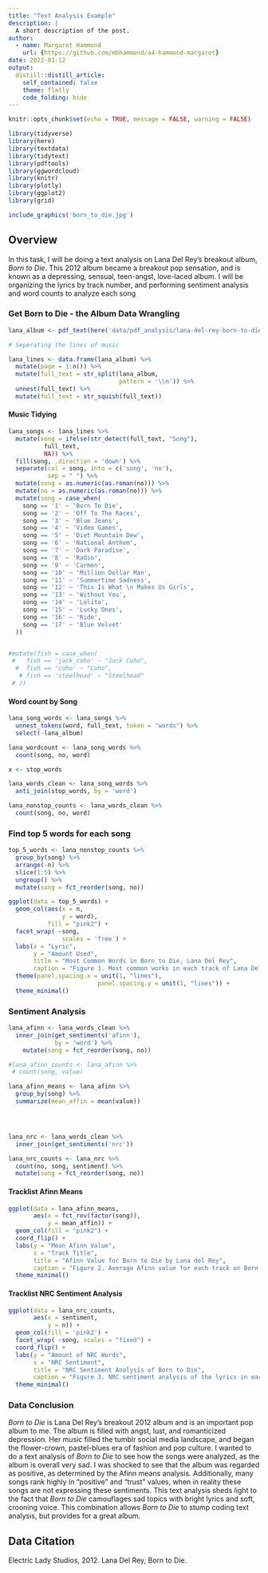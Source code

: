 ```yaml
---
title: "Text Analysis Example"
description: |
  A short description of the post.
author:
  - name: Margaret Hammond
    url: {https://github.com/mbhammond/a4-hammond-margaret}
date: 2022-03-12
output:
  distill::distill_article:
    self_contained: false
    theme: flatly
    code_folding: hide
---
```



```r
knitr::opts_chunk$set(echo = TRUE, message = FALSE, warning = FALSE)

library(tidyverse)
library(here)
library(textdata)
library(tidytext)
library(pdftools)
library(ggwordcloud)
library(knitr)
library(plotly)
library(ggplot2)
library(grid)

```


```r
include_graphics('born_to_die.jpg')
```


## Overview {.tabset}
In this task, I will be doing a text analysis on Lana Del Rey's breakout album, *Born to Die*. This 2012 album became a breakout pop sensation, and is known as a depressing, sensual, teen-angst, love-laced album. I will be organizing the lyrics by track number, and performing sentiment analysis and word counts to analyze each song 



### Get Born to Die - the Album Data Wrangling

```r
lana_album <- pdf_text(here('data/pdf_analysis/lana-del-rey-born-to-die-lyrics.pdf'))

# Seperating the lines of music 

lana_lines <- data.frame(lana_album) %>% 
  mutate(page = 1:n()) %>% 
  mutate(full_text = str_split(lana_album,
                               pattern = '\\n')) %>% 
  unnest(full_text) %>% 
  mutate(full_text = str_squish(full_text))

```

#### Music Tidying

```r
lana_songs <- lana_lines %>% 
  mutate(song = ifelse(str_detect(full_text, "Song"),
          full_text,
          NA)) %>% 
  fill(song, .direction = 'down') %>% 
  separate(col = song, into = c('song', 'no'),
           sep = " ") %>% 
  mutate(song = as.numeric(as.roman(no))) %>% 
  mutate(no = as.numeric(as.roman(no))) %>% 
  mutate(song = case_when(
    song == '1' ~ 'Born To Die',
    song == '2' ~ 'Off To The Races',
    song == '3' ~ 'Blue Jeans',
    song == '4' ~ 'Video Games',
    song == '5' ~ 'Diet Mountain Dew',
    song == '6' ~ 'National Anthem',
    song == '7' ~ 'Dark Paradise',
    song == '8' ~ 'Radio',
    song == '9' ~ 'Carmen',
    song == '10' ~ 'Million Dollar Man',
    song == '11' ~ 'Summertime Sadness',
    song == '12' ~ 'This Is What \n Makes Us Girls',
    song == '13' ~ 'Without You',
    song == '14' ~ 'Lolita',
    song == '15' ~ 'Lucky Ones',
    song == '16' ~ 'Ride',
    song == '17' ~ 'Blue Velvet'
  )) 


#mutate(fish = case_when(
 #   fish == 'jack_coho' ~ "Jack Coho",
  #  fish == 'coho' ~ "Coho",
   # fish == 'steelhead' ~ "Steelhead"
 # ))
```


#### Word count by Song

```r
lana_song_words <- lana_songs %>% 
  unnest_tokens(word, full_text, token = "words") %>% 
  select(-lana_album)

lana_wordcount <- lana_song_words %>% 
  count(song, no, word) 

x <- stop_words

lana_words_clean <- lana_song_words %>% 
  anti_join(stop_words, by = 'word')

lana_nonstop_counts <- lana_words_clean %>% 
  count(song, no, word)
```

### Find top 5 words for each song

```r
top_5_words <- lana_nonstop_counts %>% 
  group_by(song) %>% 
  arrange(-n) %>% 
  slice(1:5) %>% 
  ungroup() %>% 
  mutate(song = fct_reorder(song, no))

ggplot(data = top_5_words) +
  geom_col(aes(x = n,
               y = word),
           fill = "pink2") +
  facet_wrap( ~song, 
               scales = 'free') +
  labs(x = "Lyric",
       y = "Amount Used",
       title = "Most Common Words in Born to Die, Lana Del Rey",
       caption = "Figure 1. Most common works in each track of Lana Del Rey's first album, Born To Die. (Electric Lady Studios 2012)") +
  theme(panel.spacing.x = unit(1, "lines"),
                         panel.spacing.y = unit(1, "lines")) +
  theme_minimal()


```

### Sentiment Analysis {.tabset}

```r
lana_afinn <- lana_words_clean %>% 
  inner_join(get_sentiments('afinn'),
             by = 'word') %>% 
    mutate(song = fct_reorder(song, no))

#lana_afinn_counts <- lana_afinn %>% 
 # count(song, value)

lana_afinn_means <- lana_afinn %>% 
  group_by(song) %>% 
  summarize(mean_affin = mean(value))




lana_nrc <- lana_words_clean %>% 
  inner_join(get_sentiments('nrc')) 

lana_nrc_counts <- lana_nrc %>% 
  count(no, song, sentiment) %>% 
  mutate(song = fct_reorder(song, no))


```

#### Tracklist Afinn Means 

```r

ggplot(data = lana_afinn_means,
       aes(x = fct_rev(factor(song)),
           y = mean_affin)) +
  geom_col(fill = "pink2") +
  coord_flip() +
  labs(y = "Mean Afinn Value",
       x = "Track Title",
       title = "Afinn Value for Born to Die by Lana del Rey",
       caption = "Figure 2. Average Afinn value for each track on Born to Die, Lana del Rey's breakout  album (Electric Lady Studios 2012).") +
  theme_minimal()

```


#### Tracklist NRC Sentiment Analysis

```r

ggplot(data = lana_nrc_counts,
       aes(x = sentiment, 
           y = n)) +
  geom_col(fill = 'pink2') +
  facet_wrap( ~song, scales = "fixed") +
  coord_flip() +
  labs(y = "Amount of NRC Words",
       x = "NRC Sentiment",
       title = "NRC Sentiment Analysis of Born to Die",
       caption = "Figure 3. NRC sentiment analysis of the lyrics in each track from Born to Die by Lana Del Rey (Electric Lady Studios 2012).") +
  theme_minimal()
```



### Data Conclusion

*Born to Die* is Lana Del Rey's breakout 2012 album and is an important pop album to me. The album is filled with angst, lust, and romanticized depression. Her music filled the tumblr social media landscape, and began the flower-crown, pastel-blues era of fashion and pop culture. I wanted to do a text analysis of *Born to Die* to see how the songs were analyzed, as the album is overall very sad. I was shocked to see that the album was regarded as positive, as determined by the Afinn means analysis. Additionally, many songs rank highly in "positive" and "trust" values, when in reality these songs are not expressing these sentiments. This text analysis sheds light to the fact that *Born to Die* camouflages sad topics with bright lyrics and soft, crooning voice. This combination allows *Born to Die* to stump coding text analysis, but provides for a great album.


## Data Citation


Electric Lady Studios, 2012. Lana Del Rey, Born to Die. 
